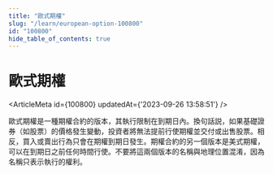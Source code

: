 ```yaml
---
title: "歐式期權"
slug: "/learn/european-option-100800"
id: "100800"
hide_table_of_contents: true
---
```



# 歐式期權

<ArticleMeta id={100800} updatedAt={'2023-09-26 13:58:51'} />
<div className='border-solid border-b border-t-0 my-4 border-[var(--ifm-color-gray-300)]' />

歐式期權是一種期權合約的版本，其執行限制在到期日內。換句話説，如果基礎證券（如股票）的價格發生變動，投資者將無法提前行使期權並交付或出售股票。相反，買入或賣出行為只會在期權到期日發生。期權合約的另一個版本是美式期權，可以在到期日之前任何時間行使。不要將這兩個版本的名稱與地理位置混淆，因為名稱只表示執行的權利。
